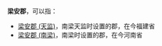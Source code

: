 '''梁安郡'''，可以指：
*[[梁安郡_(天监)|梁安郡 (天监)]]，南梁天监时设置的郡，在今福建省
*[[梁安郡_(南梁)|梁安郡 (南梁)]]，南梁时设置的郡，在今河南省

{{Disambig|L|Cat=三字中国郡名消歧义}}